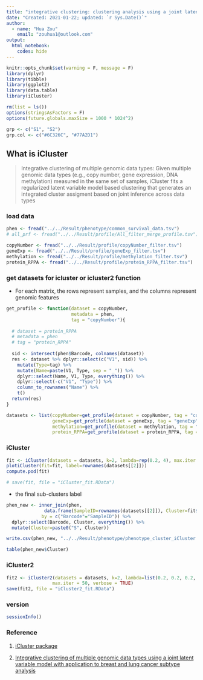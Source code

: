 ---
title: "integrative clustering: clustering analysis using a joint latent variable model"
date: "Created: 2021-01-22; updated: `r Sys.Date()`"
author: 
  - name: "Hua Zou"
    email: "zouhua1@outlook.com"
output: 
  html_notebook:
    codes: hide
---

```{r setup, include=FALSE}
knitr::opts_chunk$set(warning = F, message = F)
library(dplyr)
library(tibble)
library(ggplot2)
library(data.table)
library(iCluster)

rm(list = ls())
options(stringsAsFactors = F)
options(future.globals.maxSize = 1000 * 1024^2)

grp <- c("S1", "S2")
grp.col <- c("#6C326C", "#77A2D1")
```

## What is iCluster

> Integrative clustering of multiple genomic data types: Given multiple genomic data types (e.g., copy number, gene expression, DNA methylation) measured in the same set of samples, iCluster fits a regularized latent variable model based clustering that generates an integrated cluster assigment based on joint inference across data types


### load data
```{r}
phen <- fread("../../Result/phenotype/common_survival_data.tsv")
# all_prf <- fread("../../Result/profile/All_filter_merge_profile.tsv")

copyNumber <- fread("../../Result/profile/copyNumber_filter.tsv")
geneExp <- fread("../../Result/profile/geneExp_filter.tsv")
methylation <- fread("../../Result/profile/methylation_filter.tsv")
protein_RPPA <- fread("../../Result/profile/protein_RPPA_filter.tsv")
```

### get datasets for icluster or icluster2 function

* For each matrix, the rows represent samples, and the columns represent genomic features

```{r}
get_profile <- function(dataset = copyNumber,
                        metadata = phen, 
                        tag = "copyNumber"){
  
  # dataset = protein_RPPA
  # metadata = phen
  # tag = "protein_RPPA"
  
  sid <- intersect(phen$Barcode, colnames(dataset)) 
  res <- dataset %>% dplyr::select(c("V1", sid)) %>% 
    mutate(Type=tag) %>%
    mutate(Name=paste(V1, Type, sep = "_")) %>%
    dplyr::select(Name, V1, Type, everything()) %>%
    dplyr::select(-c("V1", "Type")) %>%
    column_to_rownames("Name") %>%
    t()
  return(res)
}

datasets <- list(copyNumber=get_profile(dataset = copyNumber, tag = "copyNumber"),
                 geneExp=get_profile(dataset = geneExp, tag = "geneExp"),
                 methylation=get_profile(dataset = methylation, tag = "methylation"),
                 protein_RPPA=get_profile(dataset = protein_RPPA, tag = "protein_RPPA"))
```


### iCluster

```{r}
fit <- iCluster(datasets = datasets, k=2, lambda=rep(0.2, 4), max.iter = 50, epsilon = 1e-3)
plotiCluster(fit=fit, label=rownames(datasets[[2]]))
compute.pod(fit)

# save(fit, file = "iCluster_fit.RData")
```

* the final sub-clusters label
```{r}
phen_new <- inner_join(phen,
              data.frame(SampleID=rownames(datasets[[2]]), Cluster=fit$clusters), 
             by = c("Barcode"="SampleID")) %>% 
  dplyr::select(Barcode, Cluster, everything()) %>%
  mutate(Cluster=paste0("S", Cluster))

write.csv(phen_new, "../../Result/phenotype/phenotype_cluster_iCluster.csv", row.names = F)

table(phen_new$Cluster)
```


### iCluster2
```{r}
fit2 <- iCluster2(datasets = datasets, k=2, lambda=list(0.2, 0.2, 0.2, 0.2),
                 max.iter = 50, verbose = TRUE)
save(fit2, file = "iCluster2_fit.RData")
```


### version
```{r}
sessionInfo()
```


### Reference 

1. [iCluster package](https://cran.r-project.org/web/packages/iCluster/iCluster.pdf) 

2. [Integrative clustering of multiple genomic data types using a joint latent variable model with application to breast and lung cancer subtype analysis](https://academic.oup.com/bioinformatics/article/25/22/2906/180866)



